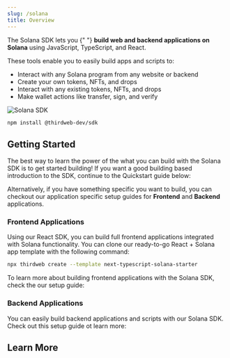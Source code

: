 ```yaml
---
slug: /solana
title: Overview
---
```



<div className="heroGrid" style={{ alignItems: "flex-start" }}>
  <div style={{ width: "86%" }}>
    <p style={{ marginTop: "8px" }}>
      The Solana SDK lets you {" "}
      <strong>build web and backend applications on Solana</strong> using
      JavaScript, TypeScript, and React.
    </p>
    <p>
      These tools enable you to easily build apps and scripts to:
    </p>
    <ul>
      <li>Interact with any Solana program from any website or backend</li>
      <li>Create your own tokens, NFTs, and drops</li>
      <li>Interact with any existing tokens, NFTs, and drops</li>
      <li>Make wallet actions like transfer, sign, and verify</li>
    </ul>

  </div>
  <p style={{ marginTop: "-16px" }}>
    <div className="col col--12">
      <img
        src="/assets/solana_tw.png"
        alt="Solana SDK"
        style={{ width: "400px" }}
      />
    </div>
  </p>
</div>

```bash npm2yarn
npm install @thirdweb-dev/sdk
```

## Getting Started

The best way to learn the power of the what you can build with the Solana SDK is to get started building! If you want a good building based introduction to the SDK, continue to the Quickstart guide below:

<div className="row" style={{ marginBottom: 12 }}>
  <div className="col col--12" style={{ padding: 8 }}>
    <QuickstartCard
      name="Quickstart"
      link="/solana/quickstart"
      description="A quick building-based introduction to the Solana SDK"
      image="/assets/icons/education.png"
    />
  </div>
</div>

Alternatively, if you have something specific you want to build, you can checkout our application specific setup guides for **Frontend** and **Backend** applications.

### Frontend Applications

Using our React SDK, you can build full frontend applications integrated with Solana functionality. You can clone our ready-to-go React + Solana app template with the following command:

```bash
npx thirdweb create --template next-typescript-solana-starter
```

To learn more about building frontend applications with the Solana SDK, check the our setup guide:

<div className="row">
  <div className="col col--12" style={{ padding: 8 }}>
    <QuickstartCard
      name="Frontend Setup"
      link="/solana/setup/frontend"
      description="A simple setup guide for building frontend apps using the Solana SDK with React"
      image="/assets/languages/react.png"
    />
  </div>
</div>

### Backend Applications

You can easily build backend applications and scripts with our Solana SDK. Check out this setup guide ot learn more:

<div className="row">
  <div className="col col--12" style={{ padding: 8 }}>
    <QuickstartCard
      name="Backend & Scripting Setup"
      link="/solana/setup/backend"
      description="A simple setup guide for building backend apps and scripts with the Solana SDK"
      image="/assets/languages/javascript.png"
    />
  </div>
</div>

## Learn More

<div className="row" style={{ marginTop: 24 }}>
  <div className="col col--6" style={{ padding: 8 }}>
    <QuickstartCard
      name="Usage Examples"
      link="https://solana-hub.thirdweb-example.com/"
      description="View full applications built with the Solana SDK at our Solana Hub"
      image="/assets/icons/nft.png"
    />
  </div>
  <div className="col col--6" style={{ padding: 8 }}>
    <QuickstartCard
      name="API Reference"
      link="https://portal.thirdweb.com/solana-sdk"
      description="View the full API Reference for our TypeScript Solana SDK"
      image="/assets/icons/education.png"
    />
  </div>
</div>
